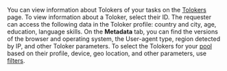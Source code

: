 <Cut title="How do I view information about Tolokers?">

You can view information about Tolokers of your tasks on the [Tolokers](https://platform.toloka.ai/requester/workers) page. To view information about a Toloker, select their ID. The requester can access the following data in the Toloker profile: country and city, age, education, language skills. On the **Metadata** tab, you can find the versions of the browser and operating system, the User-agent type, region detected by IP, and other Toloker parameters. To select the Tolokers for your [pool](/docs/glossary#pool) based on their profile, device, geo location, and other parameters, use [filters](/docs/guide/filters).

</Cut>